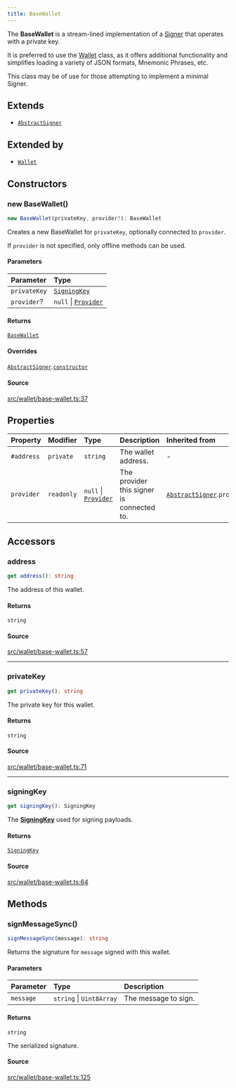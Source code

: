 ```yaml
---
title: BaseWallet
---
```


The **BaseWallet** is a stream-lined implementation of a [Signer](../interfaces/Signer) that operates with a private
key.

It is preferred to use the [Wallet](../classes/Wallet) class, as it offers additional functionality and simplifies
loading a variety of JSON formats, Mnemonic Phrases, etc.

This class may be of use for those attempting to implement a minimal Signer.

## Extends

- [`AbstractSigner`](/content/classes/AbstractSigner)

## Extended by

- [`Wallet`](/content/classes/Wallet)

## Constructors

### new BaseWallet()

```ts
new BaseWallet(privateKey, provider?): BaseWallet
```

Creates a new BaseWallet for `privateKey`, optionally connected to `provider`.

If `provider` is not specified, only offline methods can be used.

#### Parameters

| Parameter | Type |
| :------ | :------ |
| `privateKey` | [`SigningKey`](/content/classes/SigningKey) |
| `provider`? | `null` \| [`Provider`](/content/interfaces/Provider) |

#### Returns

[`BaseWallet`](/content/classes/BaseWallet)

#### Overrides

[`AbstractSigner`](/content/classes/AbstractSigner).[`constructor`](/content/classes/AbstractSigner#constructors)

#### Source

[src/wallet/base-wallet.ts:37](https://github.com/dominant-strategies/quais-6.js/blob/95934f9b18ff90a0666dd9772179b612f2ad5510/src/wallet/base-wallet.ts#L37)

## Properties

| Property | Modifier | Type | Description | Inherited from |
| :------ | :------ | :------ | :------ | :------ |
| `#address` | `private` | `string` | The wallet address. | - |
| `provider` | `readonly` | `null` \| [`Provider`](/content/interfaces/Provider) | The provider this signer is connected to. | [`AbstractSigner`](/content/classes/AbstractSigner).`provider` |

## Accessors

### address

```ts
get address(): string
```

The address of this wallet.

#### Returns

`string`

#### Source

[src/wallet/base-wallet.ts:57](https://github.com/dominant-strategies/quais-6.js/blob/95934f9b18ff90a0666dd9772179b612f2ad5510/src/wallet/base-wallet.ts#L57)

***

### privateKey

```ts
get privateKey(): string
```

The private key for this wallet.

#### Returns

`string`

#### Source

[src/wallet/base-wallet.ts:71](https://github.com/dominant-strategies/quais-6.js/blob/95934f9b18ff90a0666dd9772179b612f2ad5510/src/wallet/base-wallet.ts#L71)

***

### signingKey

```ts
get signingKey(): SigningKey
```

The [**SigningKey**](/content/classes/SigningKey) used for signing payloads.

#### Returns

[`SigningKey`](/content/classes/SigningKey)

#### Source

[src/wallet/base-wallet.ts:64](https://github.com/dominant-strategies/quais-6.js/blob/95934f9b18ff90a0666dd9772179b612f2ad5510/src/wallet/base-wallet.ts#L64)

## Methods

### signMessageSync()

```ts
signMessageSync(message): string
```

Returns the signature for `message` signed with this wallet.

#### Parameters

| Parameter | Type | Description |
| :------ | :------ | :------ |
| `message` | `string` \| `Uint8Array` | The message to sign. |

#### Returns

`string`

The serialized signature.

#### Source

[src/wallet/base-wallet.ts:125](https://github.com/dominant-strategies/quais-6.js/blob/95934f9b18ff90a0666dd9772179b612f2ad5510/src/wallet/base-wallet.ts#L125)
